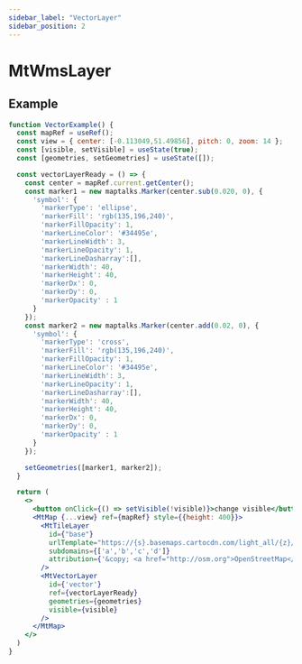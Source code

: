 ```yaml
---
sidebar_label: "VectorLayer"
sidebar_position: 2
---
```


# MtWmsLayer

## Example

```jsx live=true
function VectorExample() {
  const mapRef = useRef();
  const view = { center: [-0.113049,51.49856], pitch: 0, zoom: 14 };
  const [visible, setVisible] = useState(true);
  const [geometries, setGeometries] = useState([]);

  const vectorLayerReady = () => {
    const center = mapRef.current.getCenter();
    const marker1 = new maptalks.Marker(center.sub(0.020, 0), {
      'symbol': {
        'markerType': 'ellipse',
        'markerFill': 'rgb(135,196,240)',
        'markerFillOpacity': 1,
        'markerLineColor': '#34495e',
        'markerLineWidth': 3,
        'markerLineOpacity': 1,
        'markerLineDasharray':[],
        'markerWidth': 40,
        'markerHeight': 40,
        'markerDx': 0,
        'markerDy': 0,
        'markerOpacity' : 1
      }
    });
    const marker2 = new maptalks.Marker(center.add(0.02, 0), {
      'symbol': {
        'markerType': 'cross',
        'markerFill': 'rgb(135,196,240)',
        'markerFillOpacity': 1,
        'markerLineColor': '#34495e',
        'markerLineWidth': 3,
        'markerLineOpacity': 1,
        'markerLineDasharray':[],
        'markerWidth': 40,
        'markerHeight': 40,
        'markerDx': 0,
        'markerDy': 0,
        'markerOpacity' : 1
      }
    });

    setGeometries([marker1, marker2]);
  }

  return (
    <>
      <button onClick={() => setVisible(!visible)}>change visible</button>
      <MtMap {...view} ref={mapRef} style={{height: 400}}>
        <MtTileLayer
          id={"base"}
          urlTemplate="https://{s}.basemaps.cartocdn.com/light_all/{z}/{x}/{y}.png"
          subdomains={['a','b','c','d']}
          attribution={'&copy; <a href="http://osm.org">OpenStreetMap</a> contributors, &copy; <a href="https://carto.com/">CARTO</a>'}
        />
        <MtVectorLayer
          id={'vector'}
          ref={vectorLayerReady}
          geometries={geometries}
          visible={visible}
        />
      </MtMap>
    </>
  )
}

```
